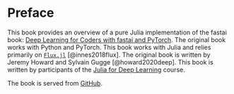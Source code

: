 # Preface {.unnumbered}

This book provides an overview of a pure Julia implementation of the fastai book: [Deep Learning for Coders with fastai and PyTorch](https://github.com/fastai/fastbook). The original book works with Python and PyTorch. This book works with Julia and relies primarily on [`Flux.jl`](https://fluxml.ai/) [@innes2018flux]. The original book is written by Jeremy Howard and Sylvain Gugge [@howard2020deep]. This book is written by participants of the [Julia for Deep Learning](https://www.deep-learning.club/) course.

The book is served from [GitHub](https://github.com/pat-alt/julia-deeplearning-book).
